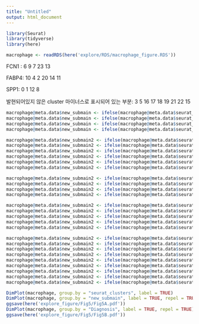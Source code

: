 ```yaml
---
title: "Untitled"
output: html_document
---
```


```r
library(Seurat)
library(tidyverse)
library(here)
```

```r
macrophage <- readRDS(here('explore/RDS/macrophage_figure.RDS'))
```

FCN1 : 6 9 7 23 13 

FABP4: 10 4 2 20 14 11 

SPP1: 0 1 12 8 

발현되어있지 않은 cluster 마이너스로 표시되어 있는 부분: 3 5 16 17 18 19 21 22 15 

```r
macrophage@meta.data$new_submain <- ifelse(macrophage@meta.data$seurat_clusters %in% c(6, 9, 7, 23, 13), "FCN1+ Monocyte", "NA")
macrophage@meta.data$new_submain <- ifelse(macrophage@meta.data$seurat_clusters %in% c(10, 4, 2, 20, 14, 11, 5), "FABP4+ Macrophage", macrophage@meta.data$new_submain)
macrophage@meta.data$new_submain <- ifelse(macrophage@meta.data$seurat_clusters %in% c(0, 1, 12, 8), "SPP1+ Macrophage", macrophage@meta.data$new_submain)
macrophage@meta.data$new_submain <- ifelse(macrophage@meta.data$seurat_clusters %in% c(3, 5, 16, 17, 18, 19, 21, 22, 15), "Macrophage SC", macrophage@meta.data$new_submain)
```

```r
macrophage@meta.data$new_submain2 <- ifelse(macrophage@meta.data$seurat_clusters %in% c(4), "FABP4+_SC1", "NA")
macrophage@meta.data$new_submain2 <- ifelse(macrophage@meta.data$seurat_clusters %in% c(11), "FABP4+_SC2", macrophage@meta.data$new_submain2)
macrophage@meta.data$new_submain2 <- ifelse(macrophage@meta.data$seurat_clusters %in% c(2), "FABP4+_SC3", macrophage@meta.data$new_submain2)
macrophage@meta.data$new_submain2 <- ifelse(macrophage@meta.data$seurat_clusters %in% c(20), "FABP4+_SC4", macrophage@meta.data$new_submain2)
macrophage@meta.data$new_submain2 <- ifelse(macrophage@meta.data$seurat_clusters %in% c(10), "FABP4+_SC5", macrophage@meta.data$new_submain2)
macrophage@meta.data$new_submain2 <- ifelse(macrophage@meta.data$seurat_clusters %in% c(14), "FABP4+_SC6", macrophage@meta.data$new_submain2)

macrophage@meta.data$new_submain2 <- ifelse(macrophage@meta.data$seurat_clusters %in% c(0), "SPP1+_SC1", macrophage@meta.data$new_submain2)
macrophage@meta.data$new_submain2 <- ifelse(macrophage@meta.data$seurat_clusters %in% c(8), "SPP1+_SC2", macrophage@meta.data$new_submain2)
macrophage@meta.data$new_submain2 <- ifelse(macrophage@meta.data$seurat_clusters %in% c(1), "SPP1+_SC3", macrophage@meta.data$new_submain2)
macrophage@meta.data$new_submain2 <- ifelse(macrophage@meta.data$seurat_clusters %in% c(12), "SPP1+_SC4", macrophage@meta.data$new_submain2)

macrophage@meta.data$new_submain2 <- ifelse(macrophage@meta.data$seurat_clusters %in% c(13), "FCN1+_SC1", macrophage@meta.data$new_submain2)
macrophage@meta.data$new_submain2 <- ifelse(macrophage@meta.data$seurat_clusters %in% c(7), "FCN1+_SC2", macrophage@meta.data$new_submain2)
macrophage@meta.data$new_submain2 <- ifelse(macrophage@meta.data$seurat_clusters %in% c(6), "FCN1+_SC3", macrophage@meta.data$new_submain2)
macrophage@meta.data$new_submain2 <- ifelse(macrophage@meta.data$seurat_clusters %in% c(9), "FCN1+_SC4", macrophage@meta.data$new_submain2)
macrophage@meta.data$new_submain2 <- ifelse(macrophage@meta.data$seurat_clusters %in% c(23), "FCN1+_SC5", macrophage@meta.data$new_submain2)

macrophage@meta.data$new_submain2 <- ifelse(macrophage@meta.data$seurat_clusters %in% c(15), "Ma_SC1", macrophage@meta.data$new_submain2)
macrophage@meta.data$new_submain2 <- ifelse(macrophage@meta.data$seurat_clusters %in% c(21), "Ma_SC2", macrophage@meta.data$new_submain2)
macrophage@meta.data$new_submain2 <- ifelse(macrophage@meta.data$seurat_clusters %in% c(3), "Ma_SC3", macrophage@meta.data$new_submain2)
macrophage@meta.data$new_submain2 <- ifelse(macrophage@meta.data$seurat_clusters %in% c(5), "Ma_SC4", macrophage@meta.data$new_submain2)
macrophage@meta.data$new_submain2 <- ifelse(macrophage@meta.data$seurat_clusters %in% c(22), "Ma_SC5", macrophage@meta.data$new_submain2)
macrophage@meta.data$new_submain2 <- ifelse(macrophage@meta.data$seurat_clusters %in% c(18), "Ma_SC6", macrophage@meta.data$new_submain2)
macrophage@meta.data$new_submain2 <- ifelse(macrophage@meta.data$seurat_clusters %in% c(17), "Ma_SC7", macrophage@meta.data$new_submain2)
macrophage@meta.data$new_submain2 <- ifelse(macrophage@meta.data$seurat_clusters %in% c(19), "Ma_SC8", macrophage@meta.data$new_submain2)
macrophage@meta.data$new_submain2 <- ifelse(macrophage@meta.data$seurat_clusters %in% c(16), "Ma_SC9", macrophage@meta.data$new_submain2)

```


```r
DimPlot(macrophage, group.by = "seurat_clusters", label = TRUE)
DimPlot(macrophage, group.by = "new_submain", label = TRUE, repel = TRUE)
ggsave(here('explore_figure/Fig5/Fig5A.pdf'))
DimPlot(macrophage, group.by = "Diagnosis", label = TRUE, repel = TRUE)
ggsave(here('explore_figure/Fig5/Fig5B.pdf'))

```







